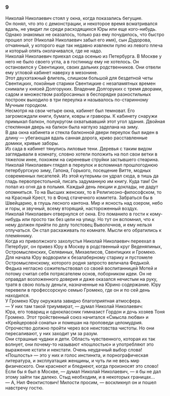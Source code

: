 ### 9 {-}

Николай Николаевич стоял у окна, когда показались бегущие.<br/> Он понял, что это с демонстрации, и некоторое время всматривался вдаль, не увидит ли среди расходящихся Юры или еще кого-нибудь. Однако знакомых не оказалось, только раз ему почудилось, что быстро прошел этот (Николай Николаевич забыл его имя), сын Дудорова, отчаянный, у которого еще так недавно извлекли пулю из левого плеча и который опять околачивался, где не надо.<br/> Николай Николаевич приехал сюда осенью из Петербурга. В Москве у него не было своего угла, а в гостиницу ему не хотелось. Он остановился у Свентицких, своих дальних родственников. Они отвели ему угловой кабинет наверху в мезонине.<br/> Этот двухэтажный флигель, слишком большой для бездетной четы Свентицких, покойные старики Свентицкие с незапамятных времен снимали у князей Долгоруких. Владение Долгоруких с тремя дворами, садом и множеством разбросанных в беспорядке разностильных построек выходило в три переулка и называлось по-старинному Мучным городком.<br/> Несмотря на свои четыре окна, кабинет был темноват. Его загромождали книги, бумаги, ковры и гравюры. К кабинету снаружи примыкал балкон, полукругом охватывавший этот угол здания. Двойная стеклянная дверь на балкон была наглухо заделана на зиму.<br/> В два окна кабинета и стекла балконной двери переулок был виден в длину — убегающая вдаль санная дорога, криво расставленные домики, кривые заборы.<br/> Из сада в кабинет тянулись лиловые тени. Деревья с таким видом заглядывали в комнату, словно хотели положить на пол свои ветки в тяжелом инее, похожем на сиреневые струйки застывшего стеарина.<br/> Николай Николаевич глядел в переулок и вспоминал прошлогоднюю петербургскую зиму, Гапона, Горького, посещение Витте, модных современных писателей. Из этой кутерьмы он удрал сюда, в тишь да гладь первопрестольной, писать задуманную им книгу. Куда там! Он попал из огня да в полымя. Каждый день лекции и доклады, не дадут опомниться. То на Высших женских, то в Религиозно-философском, то на Красный Крест, то в Фонд стачечного комитета. Забраться бы в Швейцарию, в глушь лесного кантона. Мир и ясность над озером, небо и горы, и звучный, всему вторящий, настороженный воздух.<br/> Николай Николаевич отвернулся от окна. Его поманило в гости к кому-нибудь или просто так без цели на улицу. Но тут он вспомнил, что к нему должен прийти по делу толстовец Выволочнов, и ему нельзя отлучаться. Он стал расхаживать по комнате. Мысли его обратились к племяннику.<br/> Когда из приволжского захолустья Николай Николаевич переехал в Петербург, он привез Юру в Москву в родственный круг Веденяпиных, Остромысленских, Селявиных, Михаелисов, Свентицких и Громеко. Для начала Юру водворили к безалаберному старику и пустомеле Остромысленскому, которого родня запросто величала Федькой. Федька негласно сожительствовал со своей воспитанницей Мотей и потому считал себя потрясателем основ, поборником идеи. Он не оправдал возложенного доверия и даже оказался нечистым на руку, тратя в свою пользу деньги, назначенные на Юрино содержание. Юру перевели в профессорскую семью Громеко, где он и по сей день находился.<br/> У Громеко Юру окружала завидно благоприятная атмосфера.<br/> — У них там такой триумвират, — думал Николай Николаевич:<br/> Юра, его товарищ и одноклассник гимназист Гордон и дочь хозяев Тоня Громеко. Этот тройственный союз начитался «Смысла любви» и «Крейцеровой сонаты» и помешан на проповеди целомудрия.<br/> Отрочество должно пройти через все неистовства чистоты. Но они пересаливают, у них заходит ум за разум.<br/> Они страшные чудаки и дети. Область чувственного, которая их так волнует, они почему-то называют «пошлостью» и употребляют это выражение кстати и некстати. Очень неудачный выбор слова! «Пошлость» — это у них и голос инстинкта, и порнографическая литература, и эксплуатация женщины, и чуть ли не весь мир физического. Они краснеют и бледнеют, когда произносят это слово!<br/> Если бы я был в Москве, — думал Николай Николаевич, — я бы не дал этому зайти так далеко. Стыд необходим, и в некоторых границах…<br/> — А, Нил Феоктистович! Милости просим, — воскликнул он и пошел навстречу гостю.

